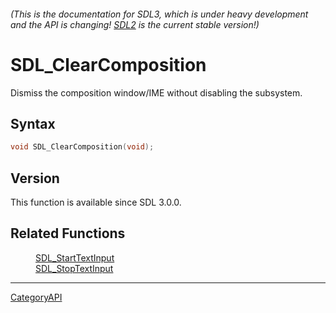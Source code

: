====== (This is the documentation for SDL3, which is under heavy development and the API is changing! [https://wiki.libsdl.org/ SDL2] is the current stable version!) ======
= SDL_ClearComposition =

Dismiss the composition window/IME without disabling the subsystem.

== Syntax ==

<syntaxhighlight lang='c'>
void SDL_ClearComposition(void);
</syntaxhighlight>

== Version ==

This function is available since SDL 3.0.0.

== Related Functions ==

:[[SDL_StartTextInput]]
:[[SDL_StopTextInput]]

----
[[CategoryAPI]]


